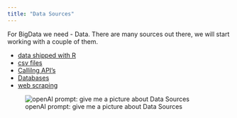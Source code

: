 ```yaml
---
title: "Data Sources"
---
```


For BigData we need - Data.
There are many sources out there, we will start working with a couple of them.

* [data shipped with R](provided_data.qmd)
* [csv files](csv_files.qmd)
* [Callilng API's](API_data.qmd)
* [Databases](databases.qmd)
* [web scraping](web_scraping.qmd)

![openAI prompt: give me a picture about Data Sources](img/data_sources.png)